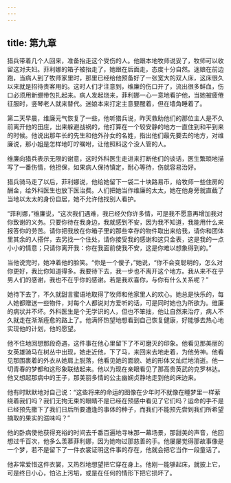 ```yaml
---
---
---
```

title: 第九章
---




猎兵带着几个人回来，准备抬走这个受伤的人。他跟本地牧师说妥了，牧师可以收留这对夫妇。菲利娜的箱子被抬走了，她跟在后面走，态度十分自然。迷娘在前边跑，当病人到了牧师家里时，那里已经给他预备好了一张宽大的双人床，这床很久以来就是招待贵客用的。这时人们才注意到，维廉的伤口开了，流出很多鲜血，伤口必须用新绷带包扎起来。病人发起烧来，菲利娜一心一意地看护他，当她被疲倦征服时，竖琴老人就来替代。迷娘本来打定主意要醒着，但在墙角睡着了。

第二天早晨，维廉元气恢复了一些，他听猎兵说，昨天救助他们的那位主人是不久前离开他的田庄，出来躲避战祸的，他打算在一个较安静的地方一直住到和平到来的时候。他说出那年长的先生和他外孙女的名姓，指出他们最先要去的地方，对维廉说，那小姐是怎样地叮咛嘱咐，让他照料这个没人管的人。

维廉向猎兵表示无限的谢意，这时外科医生走进来打断他们的谈话，医生繁琐地描写了一番伤情，他担保，如果病人保持镇定，耐心等待，伤就容易治好。

猎兵骑马走了以后，菲利娜说，他给她留下一袋二十块路易币，给牧师一些住房的酬金，给外科医生也放下医治费。人们把她当作维廉的太太，她在他身旁就直截了当地以太太的身份自居，她不允许他找别人看护。

“菲利娜，”维廉说，“这次我们遇难，我已经欠你许多情，可是我不愿意再增加我对你致谢的义务。只要你待在我身边，我就感到不安，因为我不知道，我能用什么来报答你的劳苦。请你把我放在你箱子里的那些幸存的物件取出来给我，请你和团体里其余的人搭伴，去另找一个住处，请你接受我的感谢和这只金表，这是我的一点小小的情意；只请你离开我：你在我面前使我不安，这是你难以想象得到的。”

当他说完时，她冲着他的脸笑。“你是一个傻子，”她说，“你不会变聪明的，怎么对你更好，我比你知道得多。我要待下去，我一步也不离开这个地方。我从来不在乎男人们的感谢，我也不在乎你的感谢。若是我欢喜你，与你有什么关系呢？”

她待下去了，不久就甜言蜜语地取得了牧师和他家里人的欢心。她总是快乐的，每人她都赠送一些物件，对每个人都说对方爱听的话，可是同时她也为所欲为。维廉的病状并不坏。外科医生是个无学识的人，但也不笨拙，他让自然来治疗，病人不久就走在渐渐痊愈的路上了。他满怀热望地想看到自己恢复健康，好能够去热心地实现他的计划，他的愿望。

他不住地回想那段奇遇，这件事在他心里留下了不可磨灭的印象。他看见那美丽的女英雄骑马在树丛中出现，她走近他，下了马，来回来去地走着，为他劳神。他看见那围裹着的外衣从她肩上脱落，他看见她的面貌、她的形体又灿烂地消逝。他一切青春的梦都和这形象联结起来。他以为现在亲眼看见了那高贵英武的克罗林达。他又想起那病中的王子，那美丽多情的公主幽娴贞静地走到他的床边来。

他有时默默地对自己说：“这些将来的命运的图像在少年时不就像在睡梦里一样萦绕着我们吗？我们无拘无束的眼睛不是已经在预感中看见了它们吗？运命的手不是已经预先撒下了我们日后所要遭逢的事体的种子，而我们不能预先尝到我们所希望摘取的果实的滋味吗？”

他的卧病使他获得充裕的时间去千番百遍地寻味那一幕场景，那甜美的声音，他回想过千百次，他多么羡慕菲利娜，因为她吻过那慈善的手。他屡屡觉得那故事像是一个梦，若不是留下了一件衣裳证明这件事的存在，他就会把它当作一段童话了。

他非常爱惜这件衣裳，又热烈地想望把它穿在身上。他刚一能够起床，就披上它，可是终日小心，怕沾上污垢，或是在任何的情形下把它损坏了。